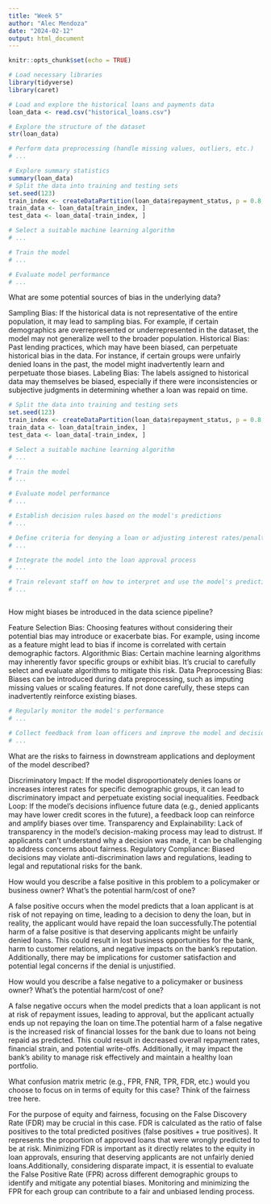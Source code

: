 ---
title: "Week 5"
author: "Alec Mendoza"
date: "2024-02-12"
output: html_document
---

```{r}
knitr::opts_chunk$set(echo = TRUE)

# Load necessary libraries
library(tidyverse)
library(caret)

# Load and explore the historical loans and payments data
loan_data <- read.csv("historical_loans.csv")

# Explore the structure of the dataset
str(loan_data)

# Perform data preprocessing (handle missing values, outliers, etc.)
# ...

# Explore summary statistics
summary(loan_data)
# Split the data into training and testing sets
set.seed(123)
train_index <- createDataPartition(loan_data$repayment_status, p = 0.8, list = FALSE)
train_data <- loan_data[train_index, ]
test_data <- loan_data[-train_index, ]

# Select a suitable machine learning algorithm
# ...

# Train the model
# ...

# Evaluate model performance
# ...

```
What are some potential sources of bias in the underlying data?

Sampling Bias: If the historical data is not representative of the entire population, it may lead to sampling bias. For example, if certain demographics are overrepresented or underrepresented in the dataset, the model may not generalize well to the broader population.
Historical Bias: Past lending practices, which may have been biased, can perpetuate historical bias in the data. For instance, if certain groups were unfairly denied loans in the past, the model might inadvertently learn and perpetuate those biases.
Labeling Bias: The labels assigned to historical data may themselves be biased, especially if there were inconsistencies or subjective judgments in determining whether a loan was repaid on time.

```{r Loans}
# Split the data into training and testing sets
set.seed(123)
train_index <- createDataPartition(loan_data$repayment_status, p = 0.8, list = FALSE)
train_data <- loan_data[train_index, ]
test_data <- loan_data[-train_index, ]

# Select a suitable machine learning algorithm
# ...

# Train the model
# ...

# Evaluate model performance
# ...

# Establish decision rules based on the model's predictions
# ...

# Define criteria for denying a loan or adjusting interest rates/penalties
# ...

# Integrate the model into the loan approval process
# ...

# Train relevant staff on how to interpret and use the model's predictions
# ...



```

How might biases be introduced in the data science pipeline?

Feature Selection Bias: Choosing features without considering their potential bias may introduce or exacerbate bias. For example, using income as a feature might lead to bias if income is correlated with certain demographic factors.
Algorithmic Bias: Certain machine learning algorithms may inherently favor specific groups or exhibit bias. It's crucial to carefully select and evaluate algorithms to mitigate this risk.
Data Preprocessing Bias: Biases can be introduced during data preprocessing, such as imputing missing values or scaling features. If not done carefully, these steps can inadvertently reinforce existing biases.


```{r pressure, echo=FALSE}
# Regularly monitor the model's performance
# ...

# Collect feedback from loan officers and improve the model and decision-making process
# ...


```

What are the risks to fairness in downstream applications and deployment of the model described?

Discriminatory Impact: If the model disproportionately denies loans or increases interest rates for specific demographic groups, it can lead to discriminatory impact and perpetuate existing social inequalities.
Feedback Loop: If the model's decisions influence future data (e.g., denied applicants may have lower credit scores in the future), a feedback loop can reinforce and amplify biases over time.
Transparency and Explainability: Lack of transparency in the model's decision-making process may lead to distrust. If applicants can't understand why a decision was made, it can be challenging to address concerns about fairness.
Regulatory Compliance: Biased decisions may violate anti-discrimination laws and regulations, leading to legal and reputational risks for the bank.





How would you describe a false positive in this problem to a policymaker or business owner? What’s the potential harm/cost of one?

A false positive occurs when the model predicts that a loan applicant is at risk of not repaying on time, leading to a decision to deny the loan, but in reality, the applicant would have repaid the loan successfully.The potential harm of a false positive is that deserving applicants might be unfairly denied loans. This could result in lost business opportunities for the bank, harm to customer relations, and negative impacts on the bank's reputation. Additionally, there may be implications for customer satisfaction and potential legal concerns if the denial is unjustified.

How would you describe a false negative to a policymaker or business owner? What’s the potential harm/cost of one?

A false negative occurs when the model predicts that a loan applicant is not at risk of repayment issues, leading to approval, but the applicant actually ends up not repaying the loan on time.The potential harm of a false negative is the increased risk of financial losses for the bank due to loans not being repaid as predicted. This could result in decreased overall repayment rates, financial strain, and potential write-offs. Additionally, it may impact the bank's ability to manage risk effectively and maintain a healthy loan portfolio.

What confusion matrix metric (e.g., FPR, FNR, TPR, FDR, etc.) would you choose to focus on in terms of equity for this case? Think of the fairness tree here.

For the purpose of equity and fairness, focusing on the False Discovery Rate (FDR) may be crucial in this case. FDR is calculated as the ratio of false positives to the total predicted positives (false positives + true positives). It represents the proportion of approved loans that were wrongly predicted to be at risk. Minimizing FDR is important as it directly relates to the equity in loan approvals, ensuring that deserving applicants are not unfairly denied loans.Additionally, considering disparate impact, it is essential to evaluate the False Positive Rate (FPR) across different demographic groups to identify and mitigate any potential biases. Monitoring and minimizing the FPR for each group can contribute to a fair and unbiased lending process.


